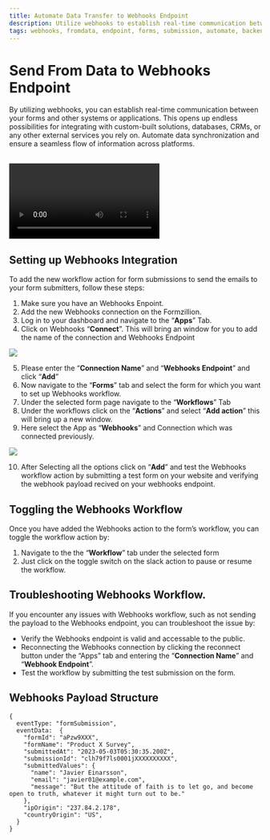```yaml
---
title: Automate Data Transfer to Webhooks Endpoint
description: Utilize webhooks to establish real-time communication between your forms and other systems or applications. Integrate with custom-built solutions, databases, CRMs, and external services for seamless data synchronization. Experience the power of open-source integrations through Formzillion for automating data transfer and ensuring a seamless flow of information.
tags: webhooks, fromdata, endpoint, forms, submission, automate, backend, opensource, integrations, formzillion
---
```


# Send From Data to Webhooks Endpoint

By utilizing webhooks, you can establish real-time communication between your forms and other systems or applications. This opens up endless possibilities for integrating with custom-built solutions, databases, CRMs, or any other external services you rely on. Automate data synchronization and ensure a seamless flow of information across platforms.

<br />
<video controls>
  <source src="/integrations/webhooks/webhooks.webm" type="video/webm" />
</video>

## Setting up Webhooks Integration

To add the new workflow action for form submissions to send the emails to your form submitters, follow these steps:

1.  Make sure you have an Webhooks Enpoint.
2.  Add the new Webhooks connection on the Formzillion.
3.  Log in to your dashboard and navigate to the “**Apps**” Tab.
4.  Click on Webhooks “**Connect**”. This will bring an window for you to add the name of the connection and Webhooks Endpoint

![](/integrations/webhooks/connection.png)

5.  Please enter the “**Connection Name**” and “**Webhooks Endpoint**” and click “**Add**”
6.  Now navigate to the “**Forms**” tab and select the form for which you want to set up Webhooks workflow.
7.  Under the selected form page navigate to the “**Workflows**” Tab
8.  Under the workflows click on the “**Actions**” and select “**Add action**” this will bring up a new window.
9.  Here select the App as “**Webhooks**” and Connection which was connected previously.

![](/integrations/webhooks/task.png)

10. After Selecting all the options click on “**Add**” and test the Webhooks workflow action by submitting a test form on your website and verifying the webhook payload recived on your webhooks endpoint.

## Toggling the Webhooks Workflow

Once you have added the Webhooks action to the form’s workflow, you can toggle the workflow action by:

1.  Navigate to the the “**Workflow**” tab under the selected form
2.  Just click on the toggle switch on the slack action to pause or resume the workflow.

## Troubleshooting Webhooks Workflow.

If you encounter any issues with Webhooks workflow, such as not sending the payload to the Webhooks endpoint, you can troubleshoot the issue by:

- Verify the Webhooks endpoint is valid and accessable to the public.
- Reconnecting the Webhooks connection by clicking the reconnect button under the “Apps” tab and entering the “**Connection Name**” and “**Webhook Endpoint**”.
- Test the workflow by submitting the test submission on the form.

## Webhooks Payload Structure

```
{
  eventType: "formSubmission",
  eventData:  {
    "formId": "aPzw9XXX",
    "formName": "Product X Survey",
    "submittedAt": "2023-05-03T05:30:35.200Z",
    "submissionId": "clh79f7ls0001jXXXXXXXXXX",
    "submittedValues": {
      "name": "Javier Einarsson",
      "email": "javier01@example.com",
      "message": "But the attitude of faith is to let go, and become open to truth, whatever it might turn out to be."
    },
    "ipOrigin": "237.84.2.178",
    "countryOrigin": "US",
  }
}
```
